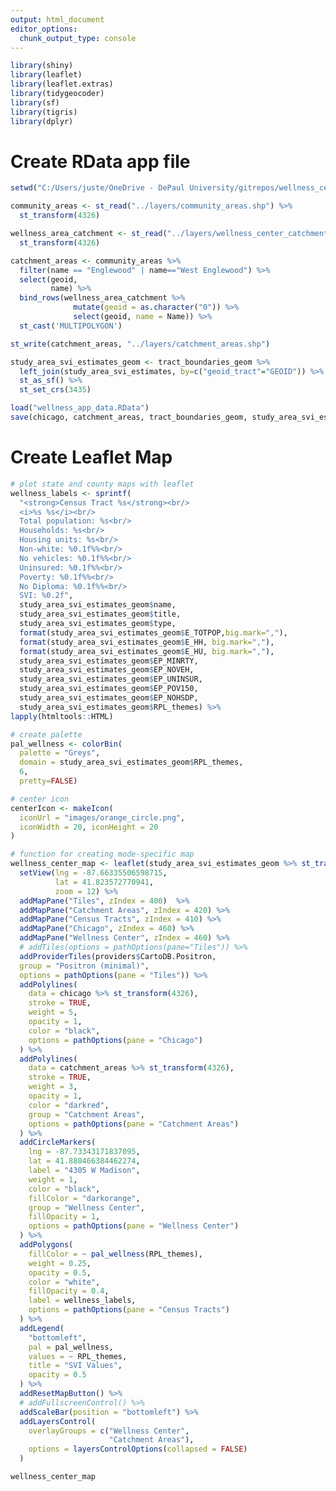 ```yaml
---
output: html_document
editor_options: 
  chunk_output_type: console
---
```

```r
library(shiny)
library(leaflet)
library(leaflet.extras)
library(tidygeocoder)
library(sf)
library(tigris)
library(dplyr)
```

# Create RData app file
```r


setwd("C:/Users/juste/OneDrive - DePaul University/gitrepos/wellness_center/app_test")

community_areas <- st_read("../layers/community_areas.shp") %>%
  st_transform(4326)

wellness_area_catchment <- st_read("../layers/wellness_center_catchment_area.shp") %>%
  st_transform(4326)

catchment_areas <- community_areas %>% 
  filter(name == "Englewood" | name=="West Englewood") %>% 
  select(geoid,
         name) %>% 
  bind_rows(wellness_area_catchment %>% 
              mutate(geoid = as.character("0")) %>% 
              select(geoid, name = Name)) %>% 
  st_cast('MULTIPOLYGON')

st_write(catchment_areas, "../layers/catchment_areas.shp")

study_area_svi_estimates_geom <- tract_boundaries_geom %>% 
  left_join(study_area_svi_estimates, by=c("geoid_tract"="GEOID")) %>%  
  st_as_sf() %>% 
  st_set_crs(3435)

load("wellness_app_data.RData")
save(chicago, catchment_areas, tract_boundaries_geom, study_area_svi_estimates_geom, wellness_center_map, file="wellness_app_data.RData")


```

# Create Leaflet Map

```r

# plot state and county maps with leaflet
wellness_labels <- sprintf(
  "<strong>Census Tract %s</strong><br/>
  <i>%s %s</i><br/>
  Total population: %s<br/>
  Households: %s<br/>
  Housing units: %s<br/>
  Non-white: %0.1f%%<br/>
  No vehicles: %0.1f%%<br/>
  Uninsured: %0.1f%%<br/>
  Poverty: %0.1f%%<br/>
  No Diploma: %0.1f%%<br/>
  SVI: %0.2f",
  study_area_svi_estimates_geom$name,
  study_area_svi_estimates_geom$title,
  study_area_svi_estimates_geom$type,
  format(study_area_svi_estimates_geom$E_TOTPOP,big.mark=","),
  format(study_area_svi_estimates_geom$E_HH, big.mark=","),
  format(study_area_svi_estimates_geom$E_HU, big.mark=","),
  study_area_svi_estimates_geom$EP_MINRTY,
  study_area_svi_estimates_geom$EP_NOVEH,
  study_area_svi_estimates_geom$EP_UNINSUR,
  study_area_svi_estimates_geom$EP_POV150,
  study_area_svi_estimates_geom$EP_NOHSDP,
  study_area_svi_estimates_geom$RPL_themes) %>%
lapply(htmltools::HTML)

# create palette
pal_wellness <- colorBin(
  palette = "Greys",
  domain = study_area_svi_estimates_geom$RPL_themes,
  6,
  pretty=FALSE)

# center icon
centerIcon <- makeIcon(
  iconUrl = "images/orange_circle.png",
  iconWidth = 20, iconHeight = 20
)

# function for creating mode-specific map
wellness_center_map <- leaflet(study_area_svi_estimates_geom %>% st_transform(4326)) %>%
  setView(lng = -87.66335506598715,
          lat = 41.823572770941,
          zoom = 12) %>%
  addMapPane("Tiles", zIndex = 400)  %>%
  addMapPane("Catchment Areas", zIndex = 420) %>%
  addMapPane("Census Tracts", zIndex = 410) %>%
  addMapPane("Chicago", zIndex = 460) %>%
  addMapPane("Wellness Center", zIndex = 460) %>% 
  # addTiles(options = pathOptions(pane="Tiles")) %>% 
  addProviderTiles(providers$CartoDB.Positron,
  group = "Positron (minimal)",
  options = pathOptions(pane = "Tiles")) %>%
  addPolylines(
    data = chicago %>% st_transform(4326),
    stroke = TRUE,
    weight = 5,
    opacity = 1,
    color = "black",
    options = pathOptions(pane = "Chicago")
  ) %>%
  addPolylines(
    data = catchment_areas %>% st_transform(4326),
    stroke = TRUE,
    weight = 3,
    opacity = 1,
    color = "darkred",
    group = "Catchment Areas",
    options = pathOptions(pane = "Catchment Areas")
  ) %>%
  addCircleMarkers(
    lng = -87.73343171837095,
    lat = 41.880466384462274,
    label = "4305 W Madison",
    weight = 1,
    color = "black",
    fillColor = "darkorange",
    group = "Wellness Center",
    fillOpacity = 1,
    options = pathOptions(pane = "Wellness Center")
  ) %>%
  addPolygons(
    fillColor = ~ pal_wellness(RPL_themes),
    weight = 0.25,
    opacity = 0.5,
    color = "white",
    fillOpacity = 0.4,
    label = wellness_labels,
    options = pathOptions(pane = "Census Tracts")
  ) %>%
  addLegend(
    "bottomleft",
    pal = pal_wellness,
    values = ~ RPL_themes,
    title = "SVI Values",
    opacity = 0.5
  ) %>%
  addResetMapButton() %>%
  # addFullscreenControl() %>%
  addScaleBar(position = "bottomleft") %>% 
  addLayersControl(
    overlayGroups = c("Wellness Center",
                      "Catchment Areas"),
    options = layersControlOptions(collapsed = FALSE) 
  )

wellness_center_map

```

